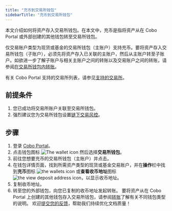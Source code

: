 ```yaml
---
title: "充币到交易所钱包"
sidebarTitle: "充币到交易所钱包"
---
```


本文介绍如何将资产存入交易所钱包。在本文中，充币是指将资产从在 Cobo Portal 或外部创建的其他钱包转至交易所钱包。 

仅交易账户类型为现货或基金的交易所钱包（主账户）支持充币。要将资产存入交易所钱包（子账户），必须先将资产存入已关联的主账户，然后从主账户转至子账户。如欲进一步了解子账户与相关主账户之间的转账以及交易账户之间的转账，请参阅[在交易所钱包内转账](/cn/portal/exchange-wallets/within-wallet)。

有关 Cobo Portal 支持的交易所列表，请参见[支持的交易所](/cn/portal/exchange-wallets/supported-exchanges)。

## 前提条件

1. 您已成功将交易所账户关联至交易所钱包。
2. 强烈建议您为交易所钱包设置[链下交易风控](/cn/portal/risk-controls/tx-policies-overview)。

## 步骤

1. 登录 [Cobo Portal](https://portal.cobo.com/login)。
2. 点击钱包图标 <img src="/en/images/exchange-wallet/1.png" className="icon" alt="The wallet icon" /> 然后选择**交易所钱包**。
3. 前往您想要充币的交易所钱包（主账户）并点击。
4. 在钱包详情页面，找到所需资产类型的现货或基金交易账户，并在**操作**栏中找到**充币**图标 <img src="/en/images/exchange-wallet/10.png" className="icon" alt="the wallets icon"/> 或**查看收币地址**图标 <img src="/en/images/exchange-wallet/icon_deposit_address.svg" className="icon" alt="the view deposit address icon" />，以显示收币地址。
5. 复制收币地址。
6. 转至您的外部钱包，向您已复制的收币地址发起转账。
   <Info>要将资产从在 Cobo Portal 上创建的其他钱包存入交易所钱包，请参阅[转账](/en/portal/transfers/introduction)了解有关不同钱包类型的说明。</Info>
<Tip>欢迎[提交您的反馈](https://forms.zohopublic.com/cobo/form/DocumentFeedbackForm/formperma/QvLOhxJv1_JMsJ-1dleZ8Itb_7rzN-LtgvsDdxosoVI?referrername=manuals)，帮助我们持续优化文档质量！</Tip>